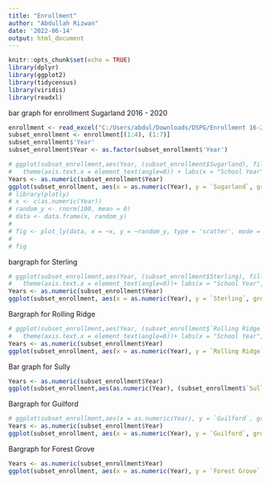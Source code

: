 ```yaml
---
title: "Enrollment"
author: "Abdullah Rizwan"
date: '2022-06-14'
output: html_document
---
```




```r
knitr::opts_chunk$set(echo = TRUE)
library(dplyr)
library(ggplot2)
library(tidycensus)
library(viridis)
library(readxl)
```

bar graph for enrollment Sugarland 2016 - 2020
```r
enrollment <- read_excel("C:/Users/abdul/Downloads/DSPG/Enrollment 16-20.xlsx",skip=0,col_names=TRUE)
subset_enrollment <- enrollment[(1:4), (1:7)]
subset_enrollment$'Year'
subset_enrollment$Year <- as.factor(subset_enrollment$'Year')

# ggplot(subset_enrollment,aes(Year, (subset_enrollment$Sugarland), fill = Year)) + geom_col(width =0.25) +
#   theme(axis.text.x = element_text(angle=0)) + labs(x = "School Year", y = "Number of Students", caption = " Source : Virginia Department of Education", title = 'Total Enrollment of Sugarland Elementary')
Years <- as.numeric(subset_enrollment$Year)
ggplot(subset_enrollment, aes(x = as.numeric(Year), y = `Sugarland`, group_by = Years, color = Years)) + geom_line() + geom_point()+ scale_x_discrete(limits = subset_enrollment$Year) + theme(legend.position = "none", axis.text.x = element_text(angle=0))+ labs(x = "School Year", y = "Number of Students", caption = " Source : Virginia Department of Education", title = "Total Enrollment of Sugarland Elementary")+ scale_y_continuous(limits = c(500,600))
# library(plotly)
# x <- c(as.numeric(Year))
# random_y <- rnorm(100, mean = 0)
# data <- data.frame(x, random_y)
# 
# fig <- plot_ly(data, x = ~x, y = ~random_y, type = 'scatter', mode = 'lines')
# 
# fig
```
bargraph for Sterling
```r
# ggplot(subset_enrollment,aes(Year, (subset_enrollment$Sterling), fill = Year)) + geom_col(width = 0.25) +
#   theme(axis.text.x = element_text(angle=0))+ labs(x = "School Year", y = "Number of Students", caption = " Source : Virginia Department of Education", title = "Total Enrollment of Sterling Elementary")
Years <- as.numeric(subset_enrollment$Year)
ggplot(subset_enrollment, aes(x = as.numeric(Year), y = `Sterling`, group_by = Years, color = Years)) + geom_line() + geom_point()+ scale_x_discrete(limits = subset_enrollment$Year) + theme(legend.position = "none", axis.text.x = element_text(angle=0))+ labs(x = "School Year", y = "Number of Students", caption = " Source : Virginia Department of Education", title = "Total Enrollment of Sterling Elementary")+ scale_y_continuous(limits = c(400,600))
```
Bargraph for Rolling Ridge
```r
# ggplot(subset_enrollment,aes(Year, (subset_enrollment$`Rolling Ridge`), fill = Year)) + geom_col(width = 0.25) +
#   theme(axis.text.x = element_text(angle=0))+ labs(x = "School Year", y = "Number of Students", caption = " Source : Virginia Department of Education", title = 'Total Enrollment of Rolling Ridge Elementary')
Years <- as.numeric(subset_enrollment$Year)
ggplot(subset_enrollment, aes(x = as.numeric(Year), y = `Rolling Ridge`, group_by = Years, color = Years)) + geom_line() + geom_point()+ scale_x_discrete(limits = subset_enrollment$Year) + theme(legend.position = "none", axis.text.x = element_text(angle=0))+ labs(x = "School Year", y = "Number of Students", caption = " Source : Virginia Department of Education", title = "Total Enrollment of Rolling Ridge Elementary")+ scale_y_continuous(limits = c(500,600))
```
Bar graph for Sully
```r
Years <- as.numeric(subset_enrollment$Year)
ggplot(subset_enrollment,aes(as.numeric(Year), (subset_enrollment$`Sully`),group_by=Years,color=Years)) + geom_point()  +geom_line()+ scale_x_discrete(limits = subset_enrollment$Year)+ theme(legend.position = "none") + labs(x = "School Year", y = "Number of Students", caption = " Source : Virginia Department of Education", title = "Total Enrollment of Sully Elementary") + scale_y_continuous(limits = c(300,500))
```

Bargraph for Guilford
```r
    
# ggplot(subset_enrollment,aes(x = as.numeric(Year), y = `Guilford`, group_by = Years, color = Years)) +geom_line() + geom_point() + scale_x_discrete(limits = subset+enrollment$Year) + theme(legend.position "none",axis.text.x = element_text(angle=0))+ labs(x = "School Year", y = "Number of Students", caption = " Source : Virginia Department of Education", title = "Total Enrollment of Guilford Elementary")
Years <- as.numeric(subset_enrollment$Year)
ggplot(subset_enrollment, aes(x = as.numeric(Year), y = `Guilford`, group_by = Years, color = Years)) + geom_line() + geom_point()+ scale_x_discrete(limits = subset_enrollment$Year) + theme(legend.position = "none", axis.text.x = element_text(angle=0))+ labs(x = "School Year", y = "Number of Students", caption = " Source : Virginia Department of Education", title = "Total Enrollment of Guilford Elementary")+ scale_y_continuous(limits = c(500,600))
```
Bargraph for Forest Grove
```r
Years <- as.numeric(subset_enrollment$Year)
ggplot(subset_enrollment, aes(x = as.numeric(Year), y = `Forest Grove`, group_by = Years, color = Years)) + geom_line() + geom_point()+ scale_x_discrete(limits = subset_enrollment$Year) + theme(legend.position = "none", axis.text.x = element_text(angle=0))+ labs(x = "School Year", y = "Number of Students", caption = " Source : Virginia Department of Education", title = "Total Enrollment of Forest Grove Elementary")+ scale_y_continuous(limits = c(500,600))
```

